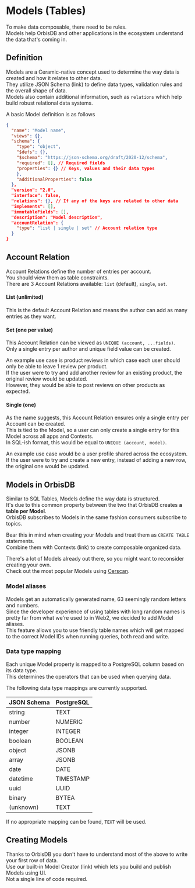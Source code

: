 # Models (Tables)

To make data composable, there need to be rules.\
Models help OrbisDB and other applications in the ecosystem understand the data that's coming in.

## Definition

Models are a Ceramic-native concept used to determine the way data is created and how it relates to other data.\
They utilize JSON Schema (link) to define data types, validation rules and the overall shape of data.\
Models also contain additional information, such as `relations` which help build robust relational data systems.

A basic Model definition is as follows

```json
{
  "name": "Model name",
  "views": {},
  "schema": {
    "type": "object",
    "$defs": {},
    "$schema": "https://json-schema.org/draft/2020-12/schema",
    "required": [], // Required fields
    "properties": {} // Keys, values and their data types
    },
    "additionalProperties": false
  },
  "version": "2.0",
  "interface": false,
  "relations": {}, // If any of the keys are related to other data
  "implements": [],
  "immutableFields": [],
  "description": "Model description",
  "accountRelation": {
    "type": "list | single | set" // Account relation type
  }
}
```

## Account Relation

Account Relations define the number of entries per account.\
You should view them as table constraints.\
There are 3 Account Relations available: `list` (default), `single`, `set`.

#### List (unlimited)

This is the default Account Relation and means the author can add as many entries as they want.

#### Set (one per value)

This Account Relation can be viewed as `UNIQUE (account, ...fields)`.\
Only a single entry per author and unique field value can be created.

An example use case is product reviews in which case each user should only be able to leave 1 review per product.\
If the user were to try and add another review for an existing product, the original review would be updated.\
However, they would be able to post reviews on other products as expected.

#### Single (one)

As the name suggests, this Account Relation ensures only a single entry per Account can be created.\
This is tied to the Model, so a user can only create a single entry for this Model across all apps and Contexts.\
In SQL-ish format, this would be equal to `UNIQUE (account, model)`.

An example use case would be a user profile shared across the ecosystem.\
If the user were to try and create a new entry, instead of adding a new row, the original one would be updated.

## Models in OrbisDB

Similar to SQL Tables, Models define the way data is structured.\
It's due to this common property between the two that OrbisDB creates **a table per Model**.\
OrbisDB subscribes to Models in the same fashion consumers subscribe to topics.

Bear this in mind when creating your Models and treat them as `CREATE TABLE` statements.\
Combine them with Contexts (link) to create composable organized data.

There's a lot of Models already out there, so you might want to reconsider creating your own.\
Check out the most popular Models using [Cerscan](https://cerscan.com/mainnet/leaderboard).

### Model aliases

Models get an automatically generated name, 63 seemingly random letters and numbers.\
Since the developer experience of using tables with long random names is pretty far from what we're used to in Web2, we decided to add Model aliases.\
This feature allows you to use friendly table names which will get mapped to the correct Model IDs when running queries, both read and write.

### Data type mapping

Each unique Model property is mapped to a PostgreSQL column based on its data type.\
This determines the operators that can be used when querying data.

The following data type mappings are currently supported.

| JSON Schema | PostgreSQL |
| --- | --- |
| string | TEXT |
| number | NUMERIC |
| integer | INTEGER |
| boolean | BOOLEAN |
| object | JSONB |
| array | JSONB |
| date | DATE |
| datetime | TIMESTAMP |
| uuid | UUID |
| binary | BYTEA |
| (unknown) | TEXT |

If no appropriate mapping can be found, `TEXT` will be used.

## Creating Models

Thanks to OrbisDB you don't have to understand most of the above to write your first row of data.\
Use our built-in Model Creator (link) which lets you build and publish Models using UI.\
Not a single line of code required.